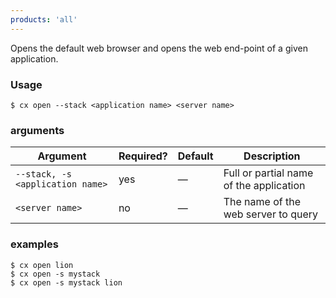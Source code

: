 ```yaml
---
products: 'all'
---
```


Opens the default web browser and opens the web end-point of a given application.

### Usage

```shell
$ cx open --stack <application name> <server name>
```

### arguments

| Argument | Required? | Default | Description |
|  ---  |  ---  |  ---  |  ---  |
| `--stack, -s <application name>` | yes | — | Full or partial name of the application |
| `<server name>` | no | — | The name of the web server to query |

### examples

```shell
$ cx open lion
$ cx open -s mystack
$ cx open -s mystack lion
```

